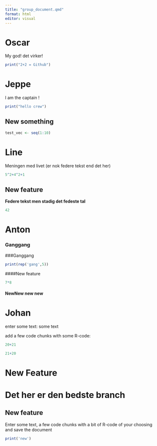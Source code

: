 ```yaml
---
title: "group_document.qmd"
format: html
editor: visual
---
```


# Oscar

My god! det virker!

```r
print("2+2 = Github")
```

# Jeppe

I am the captain !

```r
print("hello crew")
```

## New something

```r
test_vec <- seq(1:10)

```

# Line

Meningen med livet (er nok federe tekst end det her)

```r
5^2+4^2+1
```

## New feature

**Federe tekst men stadig det fedeste tal**

```r
42
```

# Anton


### Ganggang
###Ganggang


```r

print(rep('gang',5))


```

####New feature
```r
7*8
```
#### NewNew new new 

# Johan

enter some text: some text

add a few code chunks with some R-code:

```r
20+21
```

```r
21+20
```

# New Feature

Det her er den bedste branch
=======
## New feature

Enter some text, a few code chunks with a bit of R-code of your choosing and save the document

```r
print('new')
```


